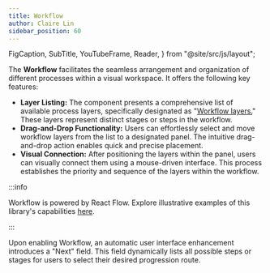 ```yaml
---
title: Workflow
author: Claire Lin
sidebar_position: 60
---
```


  FigCaption,
  SubTitle,
  YouTubeFrame,
  Reader,
} from "@site/src/js/layout";

<SubTitle text="Workflow design" />
<Reader text="Designer" />

The **Workflow** facilitates the seamless arrangement and organization of different processes within a visual workspace. It offers the following key features:

- **Layer Listing:** The component presents a comprehensive list of available process layers, specifically designated as "[Workflow layers.](components/layers/#used-in-workflow)" These layers represent distinct stages or steps in the workflow.
- **Drag-and-Drop Functionality:** Users can effortlessly select and move workflow layers from the list to a designated panel. The intuitive drag-and-drop action enables quick and precise placement.
- **Visual Connection:** After positioning the layers within the panel, users can visually connect them using a mouse-driven interface. This process establishes the priority and sequence of the layers within the workflow.

<YouTubeFrame
  src="https://www.youtube-nocookie.com/embed/k31WfTTTJ8I"
  title="Workflow design"
/>

:::info

Workflow is powered by React Flow. Explore illustrative examples of this library's capabilities [here](https://reactflow.dev/docs/examples/overview/).

:::

Upon enabling Workflow, an automatic user interface enhancement introduces a "Next" field. This field dynamically lists all possible steps or stages for users to select their desired progression route.
